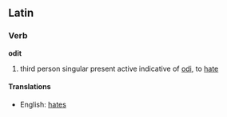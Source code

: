 ==Latin==
===Verb===
'''odit'''

#third person singular present active indicative of [[odi]], to [[hate]]
====Translations====
*English: [[hates]]